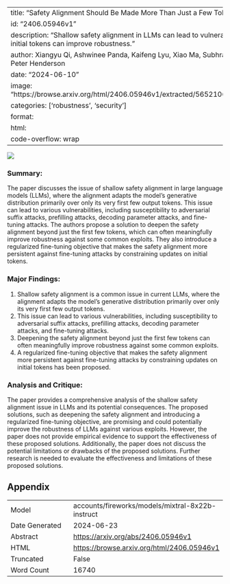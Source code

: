 
---
title: "Safety Alignment Should Be Made More Than Just a Few Tokens Deep"
id: "2406.05946v1"
description: "Shallow safety alignment in LLMs can lead to vulnerabilities; deepening alignment beyond initial tokens can improve robustness."
author: Xiangyu Qi, Ashwinee Panda, Kaifeng Lyu, Xiao Ma, Subhrajit Roy, Ahmad Beirami, Prateek Mittal, Peter Henderson
date: "2024-06-10"
image: "https://browse.arxiv.org/html/2406.05946v1/extracted/5652106/figs/prefilling/harmful_hexphi_kl.png"
categories: ['robustness', 'security']
format:
  html:
    code-overflow: wrap
---

![](https://browse.arxiv.org/html/2406.05946v1/extracted/5652106/figs/prefilling/harmful_hexphi_kl.png)

### Summary:

The paper discusses the issue of shallow safety alignment in large language models (LLMs), where the alignment adapts the model's generative distribution primarily over only its very first few output tokens. This issue can lead to various vulnerabilities, including susceptibility to adversarial suffix attacks, prefilling attacks, decoding parameter attacks, and fine-tuning attacks. The authors propose a solution to deepen the safety alignment beyond just the first few tokens, which can often meaningfully improve robustness against some common exploits. They also introduce a regularized fine-tuning objective that makes the safety alignment more persistent against fine-tuning attacks by constraining updates on initial tokens.

### Major Findings:

1. Shallow safety alignment is a common issue in current LLMs, where the alignment adapts the model's generative distribution primarily over only its very first few output tokens.
2. This issue can lead to various vulnerabilities, including susceptibility to adversarial suffix attacks, prefilling attacks, decoding parameter attacks, and fine-tuning attacks.
3. Deepening the safety alignment beyond just the first few tokens can often meaningfully improve robustness against some common exploits.
4. A regularized fine-tuning objective that makes the safety alignment more persistent against fine-tuning attacks by constraining updates on initial tokens has been proposed.

### Analysis and Critique:

The paper provides a comprehensive analysis of the shallow safety alignment issue in LLMs and its potential consequences. The proposed solutions, such as deepening the safety alignment and introducing a regularized fine-tuning objective, are promising and could potentially improve the robustness of LLMs against various exploits. However, the paper does not provide empirical evidence to support the effectiveness of these proposed solutions. Additionally, the paper does not discuss the potential limitations or drawbacks of the proposed solutions. Further research is needed to evaluate the effectiveness and limitations of these proposed solutions.

## Appendix

|          |          |
|----------|----------|
| Model     | accounts/fireworks/models/mixtral-8x22b-instruct       |
| Date Generated     | 2024-06-23       |
| Abstract | [https://arxiv.org/abs/2406.05946v1](https://arxiv.org/abs/2406.05946v1)        |
| HTML     | [https://browse.arxiv.org/html/2406.05946v1](https://browse.arxiv.org/html/2406.05946v1)       |
| Truncated       | False       |
| Word Count       | 16740       |